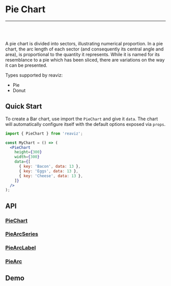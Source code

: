
<Meta title="Docs|Chart Types/Pie Chart" />

# Pie Chart

---
<br />
<Story id="demos-pie-chart-pie--simple" />
<br />

A pie chart is divided into sectors, illustrating numerical proportion.
In a pie chart, the arc length of each sector (and consequently its central angle and area),
is proportional to the quantity it represents. While it is named for its resemblance to a pie
which has been sliced, there are variations on the way it can be presented.

Types supported by reaviz:

- Pie
- Donut

## Quick Start
To create a Bar chart, use import the `PieChart` and give it `data`. The chart
will automatically configure itself with the default options exposed via `props`.

```jsx
import { PieChart } from 'reaviz';

const MyChart = () => (
  <PieChart
    height={300}
    width={300}
    data={[
      { key: 'Bacon', data: 13 },
      { key: 'Eggs', data: 13 },
      { key: 'Cheese', data: 13 },
    ]}
  />
);
```

## API
### [PieChart](https://github.com/jask-oss/reaviz/blob/master/src/PieChart/PieChart.tsx)
<Props of={PieChart} />

### [PieArcSeries](https://github.com/jask-oss/reaviz/blob/master/src/PieChart/PieArcSeries/PieArcSeries.tsx)
<Props of={PieArcSeries} />

### [PieArcLabel](https://github.com/jask-oss/reaviz/blob/master/src/PieChart/PieArcSeries/PieArcLabel.tsx)
<Props of={PieArcLabel} />

### [PieArc](https://github.com/jask-oss/reaviz/blob/master/src/PieChart/PieArcSeries/PieArc/PieArc.tsx)
<Props of={PieArc} />

## Demo
<Sandbox
  name="Pie Chart Simple"
  description="A simple pie chart example"
  path="docs/sandbox/PieSimple.sandbox.js"
/>
